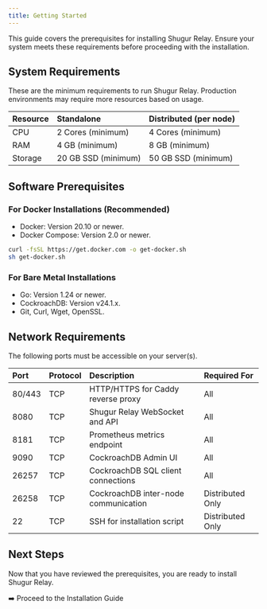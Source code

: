 ```yaml
---
title: Getting Started
---
```


This guide covers the prerequisites for installing Shugur Relay. Ensure your system meets these requirements before proceeding with the installation.

## System Requirements

These are the minimum requirements to run Shugur Relay. Production environments may require more resources based on usage.

| Resource  | Standalone          | Distributed (per node) |
| :-------- | :------------------ | :--------------------- |
| CPU   | 2 Cores (minimum)   | 4 Cores (minimum)      |
| RAM   | 4 GB (minimum)      | 8 GB (minimum)         |
| Storage | 20 GB SSD (minimum) | 50 GB SSD (minimum)    |

## Software Prerequisites

### For Docker Installations (Recommended)

- Docker: Version 20.10 or newer.
- Docker Compose: Version 2.0 or newer.

```bash
curl -fsSL https://get.docker.com -o get-docker.sh
sh get-docker.sh
```

### For Bare Metal Installations

- Go: Version 1.24 or newer.
- CockroachDB: Version v24.1.x.
- Git, Curl, Wget, OpenSSL.

## Network Requirements

The following ports must be accessible on your server(s).

| Port    | Protocol | Description                               | Required For      |
| :------ | :------- | :---------------------------------------- | :---------------- |
| 80/443  | TCP      | HTTP/HTTPS for Caddy reverse proxy        | All               |
| 8080  | TCP      | Shugur Relay WebSocket and API            | All               |
| 8181  | TCP      | Prometheus metrics endpoint               | All               |
| 9090  | TCP      | CockroachDB Admin UI                      | All               |
| 26257 | TCP      | CockroachDB SQL client connections        | All               |
| 26258 | TCP      | CockroachDB inter-node communication      | Distributed Only  |
| 22    | TCP      | SSH for installation script               | Distributed Only  |

## Next Steps

Now that you have reviewed the prerequisites, you are ready to install Shugur Relay.

➡️ Proceed to the Installation Guide
